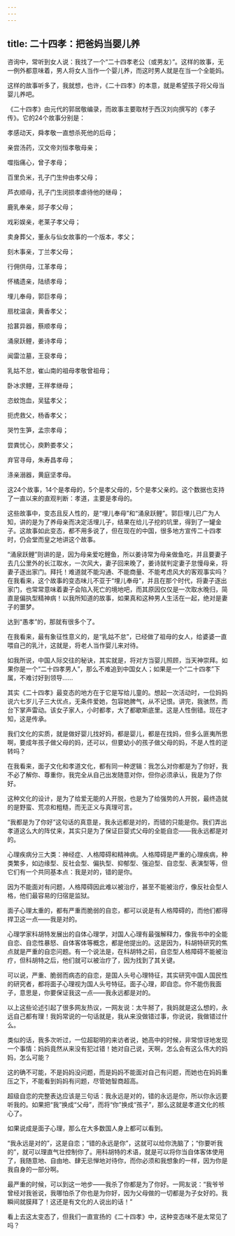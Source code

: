 ```yaml
---
---
---
```

title: 二十四孝：把爸妈当婴儿养
---



咨询中，常听到女人说：我找了一个“二十四孝老公（或男友）”。这样的故事，无一例外都意味着，男人将女人当作一个婴儿养，而这时男人就是在当一个全能妈。

这样的故事听多了，我就想，也许，《二十四孝》的本意，就是希望孩子将父母当婴儿养吧。

《二十四孝》由元代的郭居敬编录，而故事主要取材于西汉刘向撰写的《孝子传》。它的24个故事分别是：

孝感动天，舜孝敬一直想杀死他的后母；

亲尝汤药，汉文帝刘恒孝敬母亲；

噬指痛心，曾子孝母；

百里负米，孔子门生仲由孝父母；

芦衣顺母，孔子门生闵损孝虐待他的继母；

鹿乳奉亲，郯子孝父母；

戏彩娱亲，老莱子孝父母；

卖身葬父，董永与仙女故事的一个版本，孝父；

刻木事亲，丁兰孝父母；

行佣供母，江革孝母；

怀橘遗亲，陆绩孝母；

埋儿奉母，郭巨孝母；

扇枕温衾，黄香孝父；

拾葚异器，蔡顺孝母；

涌泉跃鲤，姜诗孝母；

闻雷泣墓，王裒孝母；

乳姑不怠，崔山南的祖母孝敬曾祖母；

卧冰求鲤，王祥孝继母；

恣蚊饱血，吴猛孝父；

扼虎救父，杨香孝父；

哭竹生笋，孟宗孝母；

尝粪忧心，庾黔娄孝父；

弃官寻母，朱寿昌孝母；

涤亲溺器，黄庭坚孝母。

这24个故事，14个是孝母的，5个是孝父母的，5个是孝父亲的。这个数据也支持了一直以来的直观判断：孝道，主要是孝母的。

这些故事中，变态且反人性的，是“埋儿奉母”和“涌泉跃鲤”。郭巨埋儿已广为人知，讲的是为了养母亲而决定活埋儿子，结果在给儿子挖的坑里，得到了一罐金子。这故事如此变态，都不用多说了，但在现在的中国，很多地方宣传二十四孝时，仍会堂而皇之地讲这个故事。

“涌泉跃鲤”则讲的是，因为母亲爱吃鲤鱼，所以姜诗常为母亲做鱼吃，并且要妻子去几公里外的长江取水，一次风大，妻子回来晚了，姜诗就判定妻子怠慢母亲，将妻子逐出家门。拜托！难道就不能沟通、不能商量、不能考虑风大的客观事实吗？在我看来，这个故事的变态味儿不亚于“埋儿奉母”，并且在那个时代，将妻子逐出家门，也常常意味着妻子会陷入死亡的境地吧，而其原因仅仅是一次取水晚归，简直是偏执型精神病！以我所知道的故事，如果真和这种男人生活在一起，绝对是妻子的噩梦。

达到“愚孝”的，那就有很多个了。

在我看来，最有象征性意义的，是“乳姑不怠”，已经做了祖母的女人，给婆婆一直喂自己的乳汁，这就是，将老人当作婴儿来对待。

如我所说，中国人际交往的秘诀，其实就是，将对方当婴儿照顾，当天神崇拜。如果你是一个“二十四孝男人”，那么不难追到中国女人；如果是一个“二十四孝”下属，不难讨好到领导……

其实《二十四孝》最变态的地方在于它是写给儿童的。想起一次活动时，一位妈妈说六七岁儿子三大优点，无条件爱她，包容她脾气，从不记恨。讲完，我骇然，而台下掌声雷动。该女子家人，小时都孝，大了都歇斯底里。这是人性倒错。现在才知，这是传承。

我们文化的实质，就是做好婴儿找好妈，都是婴儿，都是在找妈，但多么匪夷所思啊，要成年孩子做父母的妈，还可以，但要幼小的孩子做父母的妈，不是人性的逆转吗？

在我看来，面子文化和孝道文化，都有同一种逻辑：我怎么对你都是为了你好，我不必了解你、尊重你，我完全从自己出发随意对你，但你必须承认，我是为了你好。

这种文化的设计，是为了给爱无能的人开脱，也是为了给强势的人开脱，最终造就的是野蛮、荒凉和粗糙，而无正义与真理可言。

“我都是为了你好”这句话的真意是，我永远都是对的，而错的只能是你。我们弄出孝道这么大的阵仗来，其实只是为了保证巨婴式父母的全能自恋——我永远都是对的。

心理疾病分三大类：神经症、人格障碍和精神病。人格障碍是严重的心理疾病，种类繁多，如边缘型、反社会型、偏执型、抑郁型、强迫型、自恋型、表演型等，但它们有一个共同基本点：我是对的，错的是你。

因为不能面对有问题，人格障碍因此难以被治疗，甚至不能被治疗，像反社会型人格，他们最容易的归宿是监狱。

面子心理太重的，都有严重而脆弱的自恋，都可以说是有人格障碍的，而他们都得捍卫这一点——我是对的。

心理学家科胡特发展出的自体心理学，对国人心理有最强解释力，像我书中的全能自恋、自恋性暴怒、自体客体等概念，都是他提出的。这是因为，科胡特研究的焦点就是严重的自恋问题。有一个说法是，在科胡特之前，自恋型人格障碍不能被治疗，但科胡特之后，他们就可以被治疗了，因为找到了其关键。

可以说，严重、脆弱而病态的自恋，是国人头号心理特征，其实研究中国人国民性的研究者，都将面子心理视为国人头号特征。面子心理，即自恋。你不能伤我面子，意思是，你要保证我这一点——我永远都是对的。

以上这些论述引起了很多网友热议，一网友说：太牛掰了，我妈就是这么想的，永远自己都有理！我妈常说的一句话就是，我从来没做错过事，你说说，我做错过什么。

类似的话，我多次听过，一位超聪明的来访者说，她高中的时候，非常惊讶地发现一个事情：妈妈竟然从来没有犯过错！她对自己说，天啊，怎么会有这么伟大的妈妈，怎么可能？

这的确不可能，不是妈妈没问题，而是妈妈不能面对自己有问题，而她也在妈妈重压之下，不能看到妈妈有问题，尽管她智商超高。

超级自恋的完整表达应该是三句话：我永远是对的，错的永远是你，所以你永远要听我的。如果把“我”换成“父母”，而将“你”换成“孩子”，那么这就是孝道文化的核心了。

如果说成是面子心理，那么在大多数国人身上都可以看到。

“我永远是对的”，这是自恋；“错的永远是你”，这就可以给你洗脑了；“你要听我的”，就可以理直气壮控制你了。用科胡特的术语，就是可以将你当自体客体使用了，我随意地、自由地、肆无忌惮地对待你，而你必须和我想象的一样，因为你是我自身的一部分啊。

最严重的时候，可以到这一地步——我杀了你都是为了你好。一网友说：“我爷爷曾经对我爸说，我哪怕杀了你也是为你好，因为父母做的一切都是为子女好的。我瞬间就膜拜了！这还是有文化的人说出的话！”

看上去这太变态了，但我们一直宣扬的《二十四孝》中，这种变态味不是太常见了吗？
